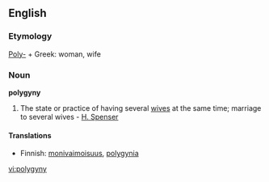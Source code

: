 ==English==

===Etymology===
[[Poly-]] + Greek: woman, wife

===Noun===
'''polygyny'''

# The state or practice of having several [[wife|wives]] at the same time; marriage to several wives - [[H. Spenser]]

====Translations====
{{top}}
*Finnish: [[monivaimoisuus]], [[polygynia]]
{{mid}}
{{bottom}}

[[vi:polygyny]]